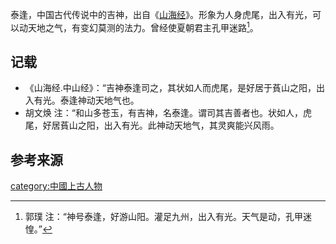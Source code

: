 泰逢，中国古代传说中的吉神，出自《[[山海经|山海经]]》。形象为人身虎尾，出入有光，可以动天地之气，有变幻莫测的法力。曾经使夏朝君主孔甲迷路<ref>郭璞 注：“神号泰逢，好游山阳。灌足九州，出入有光。天气是动，孔甲迷惶。”</ref>。


==记载==
* 《山海经.中山经》：“吉神泰逢司之，其状如人而虎尾，是好居于萯山之阳，出入有光。泰逢神动天地气也。
* 胡文焕 注：“和山多苍玉，有吉神，名泰逢。谓司其吉善者也。状如人，虎尾，好居萯山之阳，出入有光。此神动天地气，其灵爽能兴风雨。




==参考来源==
{{reflist}}












[[category:中國上古人物|category:中國上古人物]]
